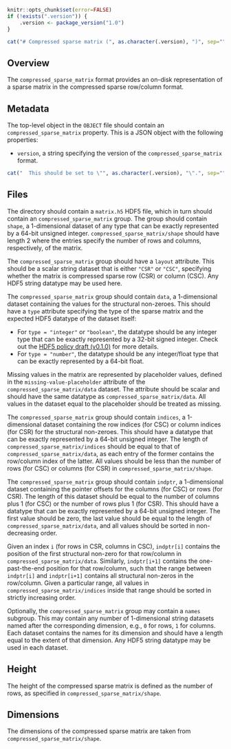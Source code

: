 ```r
knitr::opts_chunk$set(error=FALSE)
if (!exists(".version")) {
    .version <- package_version("1.0")
}
```

```r
cat("# Compressed sparse matrix (", as.character(.version), ")", sep="")
```

## Overview

The `compressed_sparse_matrix` format provides an on-disk representation of a sparse matrix in the compressed sparse row/column format.

## Metadata

The top-level object in the `OBJECT` file should contain an `compressed_sparse_matrix` property.
This is a JSON object with the following properties:

- `version`, a string specifying the version of the `compressed_sparse_matrix` format.
```r
cat("  This should be set to \"", as.character(.version), "\".", sep="")
```

## Files

The directory should contain a `matrix.h5` HDF5 file, which in turn should contain an `compressed_sparse_matrix` group.
The group should contain `shape`, a 1-dimensional dataset of any type that can be exactly represented by a 64-bit unsigned integer.
`compressed_sparse_matrix/shape` should have length 2 where the entries specify the number of rows and columns, respectively, of the matrix.

The `compressed_sparse_matrix` group should have a `layout` attribute.
This should be a scalar string dataset that is either `"CSR"` or `"CSC"`, specifying whether the matrix is compressed sparse row (CSR) or column (CSC).
Any HDF5 string datatype may be used here.

The `compressed_sparse_matrix` group should contain `data`, a 1-dimensional dataset containing the values for the structural non-zeroes.
This should have a `type` attribute specifying the type of the sparse matrix and the expected HDF5 datatype of the dataset itself:

- For `type = "integer"` or `"boolean"`, the datatype should be any integer type that can be exactly represented by a 32-bit signed integer.
  Check out the [HDF5 policy draft (v0.1.0)](https://github.com/ArtifactDB/Bioc-HDF5-policy/tree/v0.1.0) for more details.
- For `type = "number"`, the datatype should be any integer/float type that can be exactly represented by a 64-bit float.

Missing values in the matrix are represented by placeholder values, defined in the `missing-value-placeholder` attribute of the `compressed_sparse_matrix/data` dataset.
The attribute should be scalar and should have the same datatype as `compressed_sparse_matrix/data`.
All values in the dataset equal to the placeholder should be treated as missing.

The `compressed_sparse_matrix` group should contain `indices`, a 1-dimensional dataset containing the row indices (for CSC) or column indices (for CSR) for the structural non-zeroes.
This should have a datatype that can be exactly represented by a 64-bit unsigned integer.
The length of `compressed_sparse_matrix/indices` should be equal to that of `compressed_sparse_matrix/data`, as each entry of the former contains the row/column index of the latter.
All values should be less than the number of rows (for CSC) or columns (for CSR) in `compressed_sparse_matrix/shape`.

The `compressed_sparse_matrix` group should contain `indptr`, a 1-dimensional dataset containing the pointer offsets for the columns (for CSC) or rows (for CSR).
The length of this dataset should be equal to the number of columns plus 1 (for CSC) or the number of rows plus 1 (for CSR).
This should have a datatype that can be exactly represented by a 64-bit unsigned integer.
The first value should be zero, the last value should be equal to the length of `compressed_sparse_matrix/data`, and all values should be sorted in non-decreasing order.

Given an index `i` (for rows in CSR, columns in CSC), `indptr[i]` contains the position of the first structural non-zero for that row/column in `compressed_sparse_matrix/data`.
Similarly, `indptr[i+1]` contains the one-past-the-end position for that row/column, such that the range between `indptr[i]` and `indptr[i+1]` contains all structural non-zeros in the row/column.
Given a particular range, all values in `compressed_sparse_matrix/indices` inside that range should be sorted in strictly increasing order.

Optionally, the `compressed_sparse_matrix` group may contain a `names` subgroup.
This may contain any number of 1-dimensional string datasets named after the corresponding dimension, e.g., `0` for rows, `1` for columns.
Each dataset contains the names for its dimension and should have a length equal to the extent of that dimension.
Any HDF5 string datatype may be used in each dataset.

## Height

The height of the compressed sparse matrix is defined as the number of rows, as specified in `compressed_sparse_matrix/shape`.

## Dimensions

The dimensions of the compressed sparse matrix are taken from `compressed_sparse_matrix/shape`.
